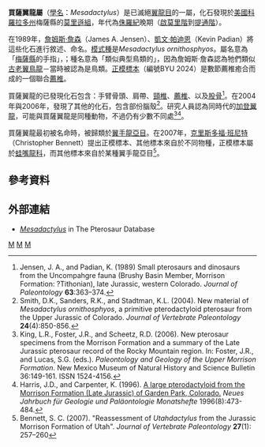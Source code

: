 {{Automatic taxobox
| taxon = Mesadactylus
| authority = Jensen and Padian, 1989
| fossil_range = [[侏羅紀|侏羅紀]]晚期
| type_species = '''買薩翼龍<br>''Mesadactylus ornithosphyos'''''
| type_species_authority = Jensen and Padian, 1989
}}

'''買薩翼龍屬'''（[[學名|學名]]：''Mesadactylus''）是已滅絕[[翼龍目|翼龍目]]的一屬，化石發現於[[美國|美國]][[科羅拉多州|科羅拉多州]]梅薩縣的[[莫里遜組|莫里遜組]]，年代為[[侏羅紀|侏羅紀]]晚期（[[啟莫里階|啟莫里階]]到[[提通階|提通階]]）。

在1989年，[[詹姆斯·詹森|詹姆斯·詹森]]（James A. Jensen）、[[凱文·帕迪恩|凱文·帕迪恩]]（Kevin Padian）將這些化石進行敘述、命名。[[模式種|模式種]]是''Mesadactylus ornithosphyos''。屬名意為「[[梅薩縣_(科羅拉多州)|梅薩縣]]的手指」，；種名意為「類似典型鳥類的」，因為詹姆斯·詹森認為牠們類似[[古老翼鳥龍|古老翼鳥龍]]－當時被認為是鳥類。[[正模標本|正模標本]]（編號BYU 2024）是數節薦椎癒合而成的一個聯合[[薦椎|薦椎]]。

買薩翼龍的已發現化石包含：手臂骨頭、肩帶、[[頸椎|頸椎]]、[[薦椎|薦椎]]、以及[[股骨|股骨]]<ref name=JP89>Jensen, J. A., and Padian, K. (1989) Small pterosaurs and dinosaurs from the Uncompahgre fauna (Brushy Basin Member, Morrison Formation: ?Tithonian), late Jurassic, western Colorado. ''Journal of Paleontology'' '''63''':363–374.</ref>。在2004年與2006年，發現了其他的化石，包含部份腦殼<ref name=SSS04>Smith, D.K., Sanders, R.K., and Stadtman, K.L. (2004). New material of ''Mesadactylus ornithosphyos'', a primitive pterodactyloid pterosaur from the Upper Jurassic of Colorado. ''Journal of Vertebrate Paleontology'' '''24'''(4):850-856.</ref>。研究人員認為同時代的[[加登翼龍|加登翼龍]]，可能與買薩翼龍是同種動物，不過仍有少數不同處<ref name=KFS06>King, L.R., Foster, J.R., and Scheetz, R.D. (2006). New pterosaur specimens from the Morrison Formation and a summary of the Late Jurassic pterosaur record of the Rocky Mountain region. In: Foster, J.R., and Lucas, S.G. (eds.). ''Paleontology and Geology of the Upper Morrison Formation''. New Mexico Museum of Natural History and Science Bulletin 36:149-161. ISSN 1524-4156.</ref><ref name=HC96>Harris, J.D., and Carpenter, K. (1996). [https://scientists.dmns.org/sites/kencarpenter/PDFs%20of%20publications/Kepodactylus.pdf A large pterodactyloid from the Morrison Formation (Late Jurassic) of Garden Park, Colorado.] {{Wayback|url=https://scientists.dmns.org/sites/kencarpenter/PDFs%20of%20publications/Kepodactylus.pdf |date=20070927214839 }} ''Neues Jahrbuch für Geologie und Paläontologie Monatshefte'' 1996(8):473-484.</ref>。

買薩翼龍最初被名命時，被歸類於[[翼手龍亞目|翼手龍亞目]]。在2007年，[[克里斯多福·班尼特|克里斯多福·班尼特]]（Christopher Bennett）提出正模標本、其他標本來自於不同物種，正模標本屬於[[蛙嘴龍科|蛙嘴龍科]]，而其他標本來自於某種翼手龍亞目<ref>Bennett, S. C. (2007). "Reassessment of ''Utahdactylus'' from the Jurassic Morrison Formation of Utah". ''Journal of Vertebrate Paleontology'' '''27'''(1): 257–260</ref>。

==參考資料==
{{Reflist}}

==外部連結==
* [https://web.archive.org/web/20080527144326/http://www.pterosaur.co.uk/species/UJP/unclass/mesadactylus.htm ''Mesadactylus''] in The Pterosaur Database
{{翼龍目|M.}}
{{Taxonbar}}
[[Category:喙嘴翼龍亞目|M]]
[[Category:侏羅紀翼龍類|M]]
[[Category:1989年描述的分类群|M]]
